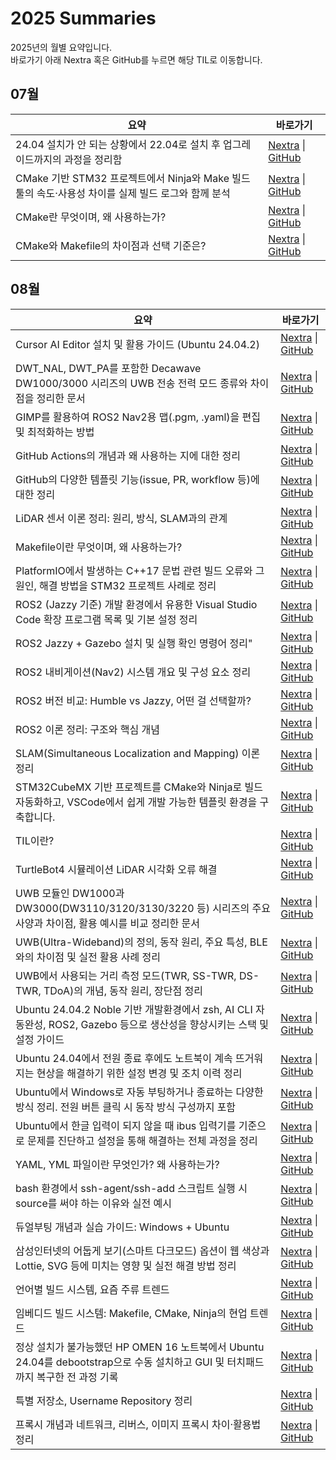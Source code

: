 
# 2025 Summaries
2025년의 월별 요약입니다.<br />
바로가기 아래 Nextra 혹은 GitHub를 누르면 해당 TIL로 이동합니다.

<LabelIcons />

## 07월

| 요약 | 바로가기 |
|---------|------------------|
| 24.04 설치가 안 되는 상황에서 22.04로 설치 후 업그레이드까지의 과정을 정리함 | [Nextra](/til/til-2025/til-07/23-issueDualBoot) \| [GitHub](https://github.com/MinHyeok-lee1/TIL/blob/main/2025/07/23-issueDualBoot.md) |
| CMake 기반 STM32 프로젝트에서 Ninja와 Make 빌드 툴의 속도·사용성 차이를 실제 빌드 로그와 함께 분석 | [Nextra](/til/til-2025/til-07/14-testNinja) \| [GitHub](https://github.com/MinHyeok-lee1/TIL/blob/main/2025/07/14-testNinja.md) |
| CMake란 무엇이며, 왜 사용하는가? | [Nextra](/til/til-2025/til-07/11-CMake) \| [GitHub](https://github.com/MinHyeok-lee1/TIL/blob/main/2025/07/11-CMake.md) |
| CMake와 Makefile의 차이점과 선택 기준은? | [Nextra](/til/til-2025/til-07/12-CmakeMakefile) \| [GitHub](https://github.com/MinHyeok-lee1/TIL/blob/main/2025/07/12-CmakeMakefile.md) |

## 08월

| 요약 | 바로가기 |
|---------|------------------|
| Cursor AI Editor 설치 및 활용 가이드 (Ubuntu 24.04.2) | [Nextra](/til/til-2025/til-08/04-cursor) \| [GitHub](https://github.com/MinHyeok-lee1/TIL/blob/main/2025/08/04-cursor.md) |
| DWT_NAL, DWT_PA를 포함한 Decawave DW1000/3000 시리즈의 UWB 전송 전력 모드 종류와 차이점을 정리한 문서 | [Nextra](/til/til-2025/til-08/08-DwtTxPowerModes) \| [GitHub](https://github.com/MinHyeok-lee1/TIL/blob/main/2025/08/08-DwtTxPowerModes.md) |
| GIMP를 활용하여 ROS2 Nav2용 맵(.pgm, .yaml)을 편집 및 최적화하는 방법 | [Nextra](/til/til-2025/til-08/05-GIMP) \| [GitHub](https://github.com/MinHyeok-lee1/TIL/blob/main/2025/08/05-GIMP.md) |
| GitHub Actions의 개념과 왜 사용하는 지에 대한 정리 | [Nextra](/til/til-2025/til-07/04-GitHubActions) \| [GitHub](https://github.com/MinHyeok-lee1/TIL/blob/main/2025/07/04-GitHubActions.md) |
| GitHub의 다양한 템플릿 기능(issue, PR, workflow 등)에 대한 정리 | [Nextra](/til/til-2025/til-07/03-Template) \| [GitHub](https://github.com/MinHyeok-lee1/TIL/blob/main/2025/07/03-Template.md) |
| LiDAR 센서 이론 정리: 원리, 방식, SLAM과의 관계 | [Nextra](/til/til-2025/til-07/18-LiDAR) \| [GitHub](https://github.com/MinHyeok-lee1/TIL/blob/main/2025/07/18-LiDAR.md) |
| Makefile이란 무엇이며, 왜 사용하는가? | [Nextra](/til/til-2025/til-07/10-Makefile) \| [GitHub](https://github.com/MinHyeok-lee1/TIL/blob/main/2025/07/10-Makefile.md) |
| PlatformIO에서 발생하는 C++17 문법 관련 빌드 오류와 그 원인, 해결 방법을 STM32 프로젝트 사례로 정리 | [Nextra](/til/til-2025/til-07/16-issuePlatformIOCpp) \| [GitHub](https://github.com/MinHyeok-lee1/TIL/blob/main/2025/07/16-issuePlatformIOCpp.md) |
| ROS2 (Jazzy 기준) 개발 환경에서 유용한 Visual Studio Code 확장 프로그램 목록 및 기본 설정 정리 | [Nextra](/til/til-2025/til-08/02-Ros2VscExtensions) \| [GitHub](https://github.com/MinHyeok-lee1/TIL/blob/main/2025/08/02-Ros2VscExtensions.md) |
| ROS2 Jazzy + Gazebo 설치 및 실행 확인 명령어 정리" | [Nextra](/til/til-2025/til-08/01-Ros2JazzyGazebo) \| [GitHub](https://github.com/MinHyeok-lee1/TIL/blob/main/2025/08/01-Ros2JazzyGazebo.md) |
| ROS2 내비게이션(Nav2) 시스템 개요 및 구성 요소 정리 | [Nextra](/til/til-2025/til-07/21-Ros2Nav2) \| [GitHub](https://github.com/MinHyeok-lee1/TIL/blob/main/2025/07/21-Ros2Nav2.md) |
| ROS2 버전 비교: Humble vs Jazzy, 어떤 걸 선택할까? | [Nextra](/til/til-2025/til-07/20-RosVersion) \| [GitHub](https://github.com/MinHyeok-lee1/TIL/blob/main/2025/07/20-RosVersion.md) |
| ROS2 이론 정리: 구조와 핵심 개념 | [Nextra](/til/til-2025/til-07/19-Ros) \| [GitHub](https://github.com/MinHyeok-lee1/TIL/blob/main/2025/07/19-Ros.md) |
| SLAM(Simultaneous Localization and Mapping) 이론 정리 | [Nextra](/til/til-2025/til-07/17-slam) \| [GitHub](https://github.com/MinHyeok-lee1/TIL/blob/main/2025/07/17-slam.md) |
| STM32CubeMX 기반 프로젝트를 CMake와 Ninja로 빌드 자동화하고, VSCode에서 쉽게 개발 가능한 템플릿 환경을 구축합니다. | [Nextra](/til/til-2025/til-07/15-TemplateCMake) \| [GitHub](https://github.com/MinHyeok-lee1/TIL/blob/main/2025/07/15-TemplateCMake.md) |
| TIL이란? | [Nextra](/til/til-2025/til-07/01-TIL) \| [GitHub](https://github.com/MinHyeok-lee1/TIL/blob/main/2025/07/01-TIL.md) |
| TurtleBot4 시뮬레이션 LiDAR 시각화 오류 해결 | [Nextra](/til/til-2025/til-08/03-issueTurtleBot4LiDAR) \| [GitHub](https://github.com/MinHyeok-lee1/TIL/blob/main/2025/08/03-issueTurtleBot4LiDAR.md) |
| UWB 모듈인 DW1000과 DW3000(DW3110/3120/3130/3220 등) 시리즈의 주요 사양과 차이점, 활용 예시를 비교 정리한 문서 | [Nextra](/til/til-2025/til-08/07-DecawaveDwSeries) \| [GitHub](https://github.com/MinHyeok-lee1/TIL/blob/main/2025/08/07-DecawaveDwSeries.md) |
| UWB(Ultra-Wideband)의 정의, 동작 원리, 주요 특성, BLE와의 차이점 및 실전 활용 사례 정리 | [Nextra](/til/til-2025/til-08/06-UWB) \| [GitHub](https://github.com/MinHyeok-lee1/TIL/blob/main/2025/08/06-UWB.md) |
| UWB에서 사용되는 거리 측정 모드(TWR, SS-TWR, DS-TWR, TDoA)의 개념, 동작 원리, 장단점 정리 | [Nextra](/til/til-2025/til-08/09-UwbMode) \| [GitHub](https://github.com/MinHyeok-lee1/TIL/blob/main/2025/08/09-UwbMode.md) |
| Ubuntu 24.04.2 Noble 기반 개발환경에서 zsh, AI CLI 자동완성, ROS2, Gazebo 등으로 생산성을 향상시키는 스택 및 설정 가이드 | [Nextra](/til/til-2025/til-07/26-ubuntuDevTools) \| [GitHub](https://github.com/MinHyeok-lee1/TIL/blob/main/2025/07/26-ubuntuDevTools.md) |
| Ubuntu 24.04에서 전원 종료 후에도 노트북이 계속 뜨거워지는 현상을 해결하기 위한 설정 변경 및 조치 이력 정리 | [Nextra](/til/til-2025/til-07/27-issueUbuntuHeating) \| [GitHub](https://github.com/MinHyeok-lee1/TIL/blob/main/2025/07/27-issueUbuntuHeating.md) |
| Ubuntu에서 Windows로 자동 부팅하거나 종료하는 다양한 방식 정리. 전원 버튼 클릭 시 동작 방식 구성까지 포함 | [Nextra](/til/til-2025/til-07/28-issueUbuntuPowerOff) \| [GitHub](https://github.com/MinHyeok-lee1/TIL/blob/main/2025/07/28-issueUbuntuPowerOff.md) |
| Ubuntu에서 한글 입력이 되지 않을 때 ibus 입력기를 기준으로 문제를 진단하고 설정을 통해 해결하는 전체 과정을 정리 | [Nextra](/til/til-2025/til-07/24-issueUbuntuHangul) \| [GitHub](https://github.com/MinHyeok-lee1/TIL/blob/main/2025/07/24-issueUbuntuHangul.md) |
| YAML, YML 파일이란 무엇인가? 왜 사용하는가? | [Nextra](/til/til-2025/til-07/08-yaml) \| [GitHub](https://github.com/MinHyeok-lee1/TIL/blob/main/2025/07/08-yaml.md) |
| bash 환경에서 ssh-agent/ssh-add 스크립트 실행 시 source를 써야 하는 이유와 실전 예시 | [Nextra](/til/til-2025/til-07/06-issueBashSsh) \| [GitHub](https://github.com/MinHyeok-lee1/TIL/blob/main/2025/07/06-issueBashSsh.md) |
| 듀얼부팅 개념과 실습 가이드: Windows + Ubuntu | [Nextra](/til/til-2025/til-07/22-DualBoot) \| [GitHub](https://github.com/MinHyeok-lee1/TIL/blob/main/2025/07/22-DualBoot.md) |
| 삼성인터넷의 어둡게 보기(스마트 다크모드) 옵션이 웹 색상과 Lottie, SVG 등에 미치는 영향 및 실전 해결 방법 정리 | [Nextra](/til/til-2025/til-07/07-issueSamsungInternet) \| [GitHub](https://github.com/MinHyeok-lee1/TIL/blob/main/2025/07/07-issueSamsungInternet.md) |
| 언어별 빌드 시스템, 요즘 주류 트렌드 | [Nextra](/til/til-2025/til-07/09-buildSystem) \| [GitHub](https://github.com/MinHyeok-lee1/TIL/blob/main/2025/07/09-buildSystem.md) |
| 임베디드 빌드 시스템: Makefile, CMake, Ninja의 현업 트렌드 | [Nextra](/til/til-2025/til-07/13-embeddedBuild) \| [GitHub](https://github.com/MinHyeok-lee1/TIL/blob/main/2025/07/13-embeddedBuild.md) |
| 정상 설치가 불가능했던 HP OMEN 16 노트북에서 Ubuntu 24.04를 debootstrap으로 수동 설치하고 GUI 및 터치패드까지 복구한 전 과정 기록 | [Nextra](/til/til-2025/til-07/25-issueUbuntuInstall) \| [GitHub](https://github.com/MinHyeok-lee1/TIL/blob/main/2025/07/25-issueUbuntuInstall.md) |
| 특별 저장소, Username Repository 정리 | [Nextra](/til/til-2025/til-07/02-UsernameRepository) \| [GitHub](https://github.com/MinHyeok-lee1/TIL/blob/main/2025/07/02-UsernameRepository.md) |
| 프록시 개념과 네트워크, 리버스, 이미지 프록시 차이·활용법 정리 | [Nextra](/til/til-2025/til-07/05-proxy) \| [GitHub](https://github.com/MinHyeok-lee1/TIL/blob/main/2025/07/05-proxy.md) |
